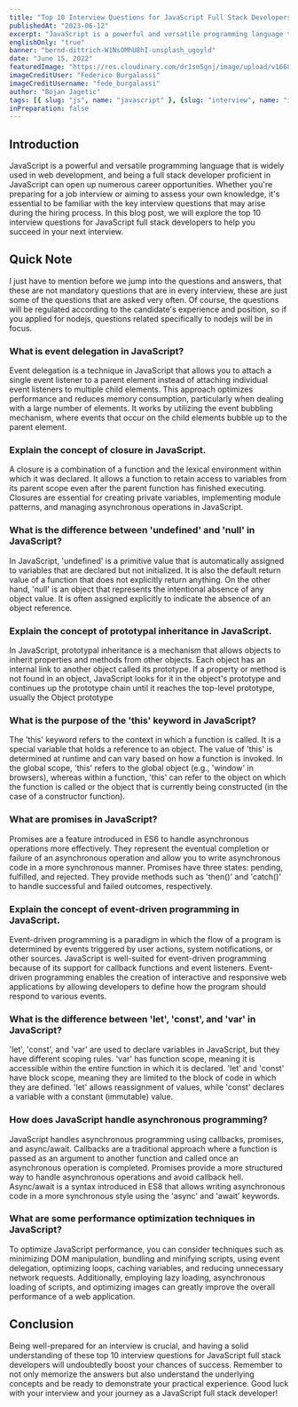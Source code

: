 ```yaml
---
title: "Top 10 Interview Questions for JavaScript Full Stack Developers"
publishedAt: "2023-06-12"
excerpt: "JavaScript is a powerful and versatile programming language that is widely used in web development, and being a full stack developer proficient in JavaScript can open up numerous career opportunities."
englishOnly: "true"
banner: "bernd-dittrich-W1NsOMhU8hI-unsplash_ugoyld"
date: "June 15, 2022"
featuredImage: "https://res.cloudinary.com/dr1sm5gnj/image/upload/v1668794796/igutech/blogs/fahrul-azmi-BnWDqUCWQDU-unsplash_qy1h8a.jpg"
imageCreditUser: "Federico Burgalassi"
imageCreditUsername: "fede_burgalassi"
author: "Bojan Jagetic"
tags: [{ slug: "js", name: "javascript" }, {slug: "interview", name: "interview"}]
inPreparation: false
---
```


## Introduction
JavaScript is a powerful and versatile programming language that is widely used in web development, and being a full stack developer proficient in JavaScript can open up numerous career opportunities. Whether you're preparing for a job interview or aiming to assess your own knowledge, it's essential to be familiar with the key interview questions that may arise during the hiring process. In this blog post, we will explore the top 10 interview questions for JavaScript full stack developers to help you succeed in your next interview.

## Quick Note
I just have to mention before we jump into the questions and answers, that these are not mandatory questions that are in every interview, these are just some of the questions that are asked very often.
Of course, the questions will be regulated according to the candidate's experience and position, so if you applied for nodejs, questions related specifically to nodejs will be in focus.

### What is event delegation in JavaScript?
Event delegation is a technique in JavaScript that allows you to attach a single event listener to a parent element instead of attaching individual event listeners to multiple child elements. This approach optimizes performance and reduces memory consumption, particularly when dealing with a large number of elements. It works by utilizing the event bubbling mechanism, where events that occur on the child elements bubble up to the parent element.


### Explain the concept of closure in JavaScript.

A closure is a combination of a function and the lexical environment within which it was declared. It allows a function to retain access to variables from its parent scope even after the parent function has finished executing. Closures are essential for creating private variables, implementing module patterns, and managing asynchronous operations in JavaScript.

### What is the difference between 'undefined' and 'null' in JavaScript?

In JavaScript, 'undefined' is a primitive value that is automatically assigned to variables that are declared but not initialized. It is also the default return value of a function that does not explicitly return anything. On the other hand, 'null' is an object that represents the intentional absence of any object value. It is often assigned explicitly to indicate the absence of an object reference.

### Explain the concept of prototypal inheritance in JavaScript.

In JavaScript, prototypal inheritance is a mechanism that allows objects to inherit properties and methods from other objects. Each object has an internal link to another object called its prototype. If a property or method is not found in an object, JavaScript looks for it in the object's prototype and continues up the prototype chain until it reaches the top-level prototype, usually the Object prototype


###  What is the purpose of the 'this' keyword in JavaScript?

The 'this' keyword refers to the context in which a function is called. It is a special variable that holds a reference to an object. The value of 'this' is determined at runtime and can vary based on how a function is invoked. In the global scope, 'this' refers to the global object (e.g., 'window' in browsers), whereas within a function, 'this' can refer to the object on which the function is called or the object that is currently being constructed (in the case of a constructor function).

### What are promises in JavaScript?

Promises are a feature introduced in ES6 to handle asynchronous operations more effectively. They represent the eventual completion or failure of an asynchronous operation and allow you to write asynchronous code in a more synchronous manner. Promises have three states: pending, fulfilled, and rejected. They provide methods such as 'then()' and 'catch()' to handle successful and failed outcomes, respectively.

###  Explain the concept of event-driven programming in JavaScript.

Event-driven programming is a paradigm in which the flow of a program is determined by events triggered by user actions, system notifications, or other sources. JavaScript is well-suited for event-driven programming because of its support for callback functions and event listeners. Event-driven programming enables the creation of interactive and responsive web applications by allowing developers to define how the program should respond to various events.

### What is the difference between 'let', 'const', and 'var' in JavaScript?

'let', 'const', and 'var' are used to declare variables in JavaScript, but they have different scoping rules. 'var' has function scope, meaning it is accessible within the entire function in which it is declared. 'let' and 'const' have block scope, meaning they are limited to the block of code in which they are defined. 'let' allows reassignment of values, while 'const' declares a variable with a constant (immutable) value.

### How does JavaScript handle asynchronous programming?

JavaScript handles asynchronous programming using callbacks, promises, and async/await. Callbacks are a traditional approach where a function is passed as an argument to another function and called once an asynchronous operation is completed. Promises provide a more structured way to handle asynchronous operations and avoid callback hell. Async/await is a syntax introduced in ES8 that allows writing asynchronous code in a more synchronous style using the 'async' and 'await' keywords.

### What are some performance optimization techniques in JavaScript?

To optimize JavaScript performance, you can consider techniques such as minimizing DOM manipulation, bundling and minifying scripts, using event delegation, optimizing loops, caching variables, and reducing unnecessary network requests. Additionally, employing lazy loading, asynchronous loading of scripts, and optimizing images can greatly improve the overall performance of a web application.

## Conclusion
Being well-prepared for an interview is crucial, and having a solid understanding of these top 10 interview questions for JavaScript full stack developers will undoubtedly boost your chances of success. Remember to not only memorize the answers but also understand the underlying concepts and be ready to demonstrate your practical experience. Good luck with your interview and your journey as a JavaScript full stack developer!